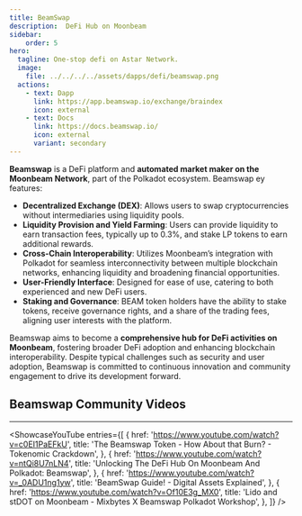 ```yaml
---
title: BeamSwap
description:  DeFi Hub on Moonbeam
sidebar:
    order: 5
hero:
  tagline: One-stop defi on Astar Network.
  image: 
    file: ../../../../assets/dapps/defi/beamswap.png
  actions:
    - text: Dapp
      link: https://app.beamswap.io/exchange/braindex
      icon: external
    - text: Docs
      link: https://docs.beamswap.io/
      icon: external
      variant: secondary
---
```



**Beamswap** is a DeFi platform and **automated market maker on the Moonbeam Network**, part of the Polkadot ecosystem. Beamswap ey features:
- **Decentralized Exchange (DEX)**: Allows users to swap cryptocurrencies without intermediaries using liquidity pools.
- **Liquidity Provision and Yield Farming**: Users can provide liquidity to earn transaction fees, typically up to 0.3%, and stake LP tokens to earn additional rewards.
- **Cross-Chain Interoperability**: Utilizes Moonbeam’s integration with Polkadot for seamless interconnectivity between multiple blockchain networks, enhancing liquidity and broadening financial opportunities.
- **User-Friendly Interface**: Designed for ease of use, catering to both experienced and new DeFi users.
- **Staking and Governance**: BEAM token holders have the ability to stake tokens, receive governance rights, and a share of the trading fees, aligning user interests with the platform.

Beamswap aims to become a **comprehensive hub for DeFi activities on Moonbeam**, fostering broader DeFi adoption and enhancing blockchain interoperability. Despite typical challenges such as security and user adoption, Beamswap is committed to continuous innovation and community engagement to drive its development forward.

 ## Beamswap Community Videos
------------
<ShowcaseYouTube
  entries={[
    {
      href: 'https://www.youtube.com/watch?v=c0EI1PaEFkU',
      title: 'The Beamswap Token - How About that Burn? - Tokenomic Crackdown',
    },
        {
        href: 'https://www.youtube.com/watch?v=ntQi8U7nLN4',
      title: 'Unlocking The DeFi Hub On Moonbeam And Polkadot: Beamswap',
    },
            {
        href: 'https://www.youtube.com/watch?v=_0ADU1ng1yw',
      title: 'BeamSwap Guide! - Digital Assets Explained',
    },
            {
        href: 'https://www.youtube.com/watch?v=Of10E3g_MX0',
      title: 'Lido and stDOT on Moonbeam - Mixbytes X Beamswap Polkadot Workshop',
    },
  ]} />

